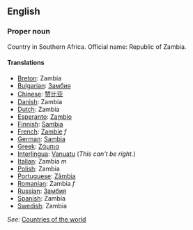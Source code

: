 ==English==

===Proper noun===

Country in Southern Africa. Official name: Republic of Zambia.

====Translations====

*[[Breton]]: Zambia
*[[Bulgarian]]: [[Замбия]]
*[[Chinese]]: [[赞比亚]]
*[[Danish]]: Zambia
*[[Dutch]]: Zambia
*[[Esperanto]]: [[Zambio]]
*[[Finnish]]: [[Sambia]]
*[[French]]: [[Zambie]] ''f''
*[[German]]: [[Sambia]]
*[[Greek]]: [[Ζάμπια]]
*[[Interlingua]]: [[Vanuatu]] (''This can't be right.'')
*[[Italian]]: Zambia ''m''
*[[Polish]]: Zambia
*[[Portuguese]]: [[Zâmbia]]
*[[Romanian]]: Zambia ''f''
*[[Russian]]: [[Замбия]]
*[[Spanish]]: Zambia
*[[Swedish]]: Zambia

''See'': [[Countries of the world]]